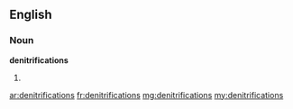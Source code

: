 ==English==

===Noun===
'''denitrifications'''

# {{plural of|[[denitrification]]}}

[[ar:denitrifications]]
[[fr:denitrifications]]
[[mg:denitrifications]]
[[my:denitrifications]]